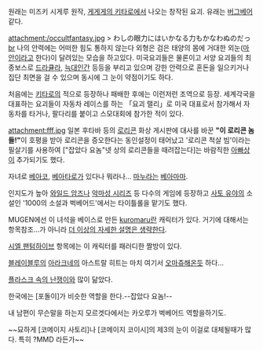 원래는 미즈키 시게루 원작, [[게게게의 키타로]]에서 나오는 창작된 요괴.
유래는 [[버그베어]] 같다.

attachment:/occultfantasy.jpg
> わしの眼力にはいかなる力もかなわぬのだっ [[br]] 나의 안력에는 어떠한 힘도 통하지 않는다 
외형은 검은 태양의 몸에 거대한 외눈([[마안]]이라고 한다)이 달려있는 모습을 하고있다. 미국요괴들은 물론이고 서양 요괴들의 최종보스로 [[드라큘라]], [[늑대인간]] 등등을 부리고 있으며 강한 안력으로 혼돈을 일으키거나 집단 최면을 걸 수 있으며 동시에 그 눈이 약점이기도 하다.

처음에는 [[키타로]]의 적으로 등장하나 패배한 후에는 이런저런 조역으로 등장. 세계각국을 대표하는 요괴들이 자동차 레이스를 하는 「요괴 랠리」로 미국 대표로서 참가해서 자동차를 타거나, 팔다리를 붙이고 스모대회에 참가한 적이 있다. 


attachment:fff.jpg
일본 후타바 등의 [[로리콘]] 화상 게시판에 대사를 바꾼 '''"이 로리콘 놈들!"'''이 호평을 받아 로리콘을 증오한다는 동인설정이 태어났고 '로리콘 척살 빔'이라는 필살기를 사용하여 ["잡았다 요놈"넷 상의 로리콘들을 때려잡는다]는 바람직한 [[아빠]]상이 추가되기도 했다.  

자녀로 [[베아코]], [[베아타로]]가 있다나 뭐라나... [[마누라]]는 [[베아마마]].

인지도가 높아 [[와일드 암즈]]나 [[악마성 시리즈]] 등 다수의 게임에 등장하고 [[사토 유야]]의 소설인 '1000의 소설과 벅베어드'에서는 타이틀롤을 맡기도 했다.

MUGEN에선 이 녀석을 베이스로 만든 [[kuromaru]]란 캐릭터가 있다. 거기에 대해서는 항목참조...가 아니라 [[더 이상의 자세한 설명은 생략한다]].

[[시엘 팬텀하이브]] 항목에는 이 캐릭터를 패러디한 짤방이 있다.

[[블레이블루]]의 [[아라크네]]의 아스트랄 히트는 마치 여기서 [[오마쥬]]해온듯 하다...

[[플라스크 속의 난쟁이]]와 많이 닮았다.

한국에는 [포돌이]가 비슷한 역할을 한다.--잡았다 요놈!--

내 남편이 무슨말을 하는지 모르겟다에서는 카오루가 벅베어드 역할을하기도.

~~묘하게 [코메이지 사토리]나 [코메이지 코이시]의 제3의 눈이 이걸로 대체될때가 많다. 특히 ?MMD 라든가~~
